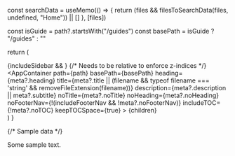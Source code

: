 
  const searchData = useMemo(() => {
    return (files && filesToSearchData(files, undefined, "Home")) || []
  }, [files])

  const isGuide = path?.startsWith("/guides")
  const basePath = isGuide ? "/guides" : ""

  return (
    <ThemeProvider attribute="class">
      <div className="fixed top-0 left-0 w-full z-50">
        <AppNavbar activeSlug={path} searchData={searchData} />
      </div>
      <div className="relative min-h-screen pt-24">
        {includeSidebar &&
          <AppSidebar activeSlug={path} />
        }
        {/* Needs to be relative to enforce z-indices */}
        <div className="relative">
          <AppContainer
            path={path}
            basePath={basePath}
            heading={meta?.heading}
            title={meta?.title || (filename && typeof filename === 'string' && removeFileExtension(filename))}
            description={meta?.description || meta?.subtitle}
            noTitle={meta?.noTitle}
            noHeading={meta?.noHeading}
            noFooterNav={!(includeFooterNav && !meta?.noFooterNav)}
            includeTOC={!meta?.noTOC}
            keepTOCSpace={true}
          >
            {children}
          </AppContainer>
        </div>
    </div>
  </ThemeProvider>)
}


{/* Sample data */}

Some sample text.
